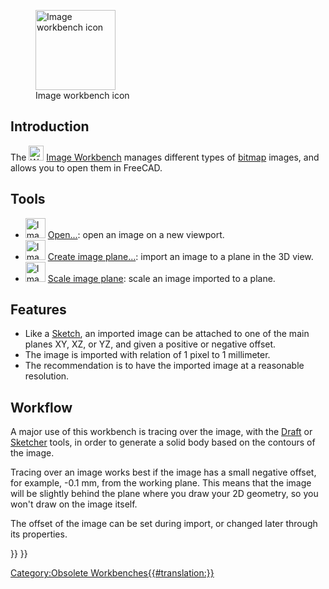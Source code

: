 <languages/>

{{Docnav
|
|
|IconL=
|IconR=
}}

{{VeryImportantMessage|The '''Image Workbench''' is no longer included after version 0.20.<br>
Its functionality has been integrated in [[Std_Base|Std Base]]. See [[Std_Import|Std Import]] and [[Std_ViewLoadImage|Std ViewLoadImage]].}}

[[Image:Workbench_Image.svg|thumb|128px|Image workbench icon]]

{{TOCright}}

== Introduction ==

The [[Image:Workbench_Image.svg|24px]] [[Image_Workbench|Image Workbench]] manages different types of [[bitmap|bitmap]] images, and allows you to open them in FreeCAD.

== Tools ==

* [[Image:Image_Open.svg|32px]] [[Image_Open|Open...]]: open an image on a new viewport.
* [[Image:Image_CreateImagePlane.svg|32px]] [[Image_CreateImagePlane|Create image plane...]]: import an image to a plane in the 3D view.
* [[Image:Image_Scaling.svg|32px]] [[Image_Scaling|Scale image plane]]: scale an image imported to a plane.

== Features ==

* Like a [[Sketcher_Workbench|Sketch]], an imported image can be attached to one of the main planes XY, XZ, or YZ, and given a positive or negative offset.
* The image is imported with relation of 1 pixel to 1 millimeter.
* The recommendation is to have the imported image at a reasonable resolution.

== Workflow ==

A major use of this workbench is tracing over the image, with the [[Draft_Workbench|Draft]] or [[Sketcher_Workbench|Sketcher]] tools, in order to generate a solid body based on the contours of the image.

Tracing over an image works best if the image has a small negative offset, for example, -0.1 mm, from the working plane. This means that the image will be slightly behind the plane where you draw your 2D geometry, so you won't draw on the image itself.

The offset of the image can be set during import, or changed later through its properties.


<div class="mw-translate-fuzzy">
{{docnav/id|Raytracing Workbench/id|Draft Workbench/id}}
</div>

{{Image Tools navi{{#translation:}}}}
{{Userdocnavi{{#translation:}}}}
[[Category:Obsolete Workbenches{{#translation:}}]]